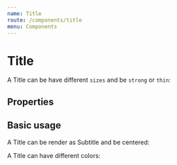 ```yaml
---
name: Title
route: /components/title
menu: Components
---
```



# Title

A Title can be have different `sizes` and be `strong` or `thin`:

## Properties

<PropsTable of={Title} />

## Basic usage

<Playground>
  <Title>Title Normal</Title>
  <Title thin>Thin Title Normal</Title>
  <Title strong>Strong Title Normal</Title>
</Playground>

A Title can be render as Subtitle and be centered:

<Playground>
  <Title strong color='danger' textAlign='center'>Super Centered Title</Title>
  <Title subtitle color='info' textAlign='center'>This is a super subtitle</Title>
</Playground>

A Title can have different colors:

<Playground>
  <Title color='primary'>Title Primary</Title>
  <Title color='success'>Title Success</Title>
  <Title color='danger'>Title Danger</Title>
  <Title color='purple'>Title Purple</Title>
  <Title color='gray'>Title Grey</Title>
</Playground>